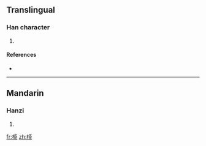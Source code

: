 ==Translingual==

===Han character===
{{Han char|rn=75|rad=木|as=06|sn=10|four=|canj=木尸中中 (DSLL)}}

# {{defn|Han|sort=木06}}

====References====
* {{Han ref|kx=0522.020|dkj=14692|hdz=21195.070|uh=6815|ud=26645}}

----

==Mandarin==

===Hanzi===
{{cmn-hanzi|pin=[[zhēn]] ([[zhen1]])|wg=chen<sup>1</sup>}}

# {{defn|Mandarin}}

[[fr:栕]]
[[zh:栕]]